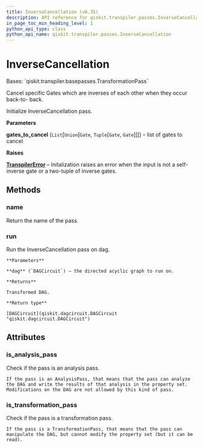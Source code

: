 ```yaml
---
title: InverseCancellation (v0.35)
description: API reference for qiskit.transpiler.passes.InverseCancellation in qiskit v0.35
in_page_toc_min_heading_level: 1
python_api_type: class
python_api_name: qiskit.transpiler.passes.InverseCancellation
---
```


# InverseCancellation

<Class id="qiskit.transpiler.passes.InverseCancellation" isDedicatedPage={true} github="https://github.com/qiskit/qiskit/tree/stable/0.20/qiskit/transpiler/passes/optimization/inverse_cancellation.py" signature="InverseCancellation(gates_to_cancel)" modifiers="class">
  Bases: `qiskit.transpiler.basepasses.TransformationPass`

  Cancel specific Gates which are inverses of each other when they occur back-to- back.

  Initialize InverseCancellation pass.

  **Parameters**

  **gates\_to\_cancel** (`List`\[`Union`\[`Gate`, `Tuple`\[`Gate`, `Gate`]]]) – list of gates to cancel

  **Raises**

  [**TranspilerError**](qiskit.transpiler.TranspilerError "qiskit.transpiler.TranspilerError") – Initalization raises an error when the input is not a self-inverse gate or a two-tuple of inverse gates.

  ## Methods

  <span id="qiskit-transpiler-passes-inversecancellation-name" />

  ### name

  <Function id="qiskit.transpiler.passes.InverseCancellation.name" signature="InverseCancellation.name()">
    Return the name of the pass.
  </Function>

  <span id="qiskit-transpiler-passes-inversecancellation-run" />

  ### run

  <Function id="qiskit.transpiler.passes.InverseCancellation.run" signature="InverseCancellation.run(dag)">
    Run the InverseCancellation pass on dag.

    **Parameters**

    **dag** (`DAGCircuit`) – the directed acyclic graph to run on.

    **Returns**

    Transformed DAG.

    **Return type**

    [DAGCircuit](qiskit.dagcircuit.DAGCircuit "qiskit.dagcircuit.DAGCircuit")
  </Function>

  ## Attributes

  ### is\_analysis\_pass

  <Attribute id="qiskit.transpiler.passes.InverseCancellation.is_analysis_pass">
    Check if the pass is an analysis pass.

    If the pass is an AnalysisPass, that means that the pass can analyze the DAG and write the results of that analysis in the property set. Modifications on the DAG are not allowed by this kind of pass.
  </Attribute>

  ### is\_transformation\_pass

  <Attribute id="qiskit.transpiler.passes.InverseCancellation.is_transformation_pass">
    Check if the pass is a transformation pass.

    If the pass is a TransformationPass, that means that the pass can manipulate the DAG, but cannot modify the property set (but it can be read).
  </Attribute>
</Class>


